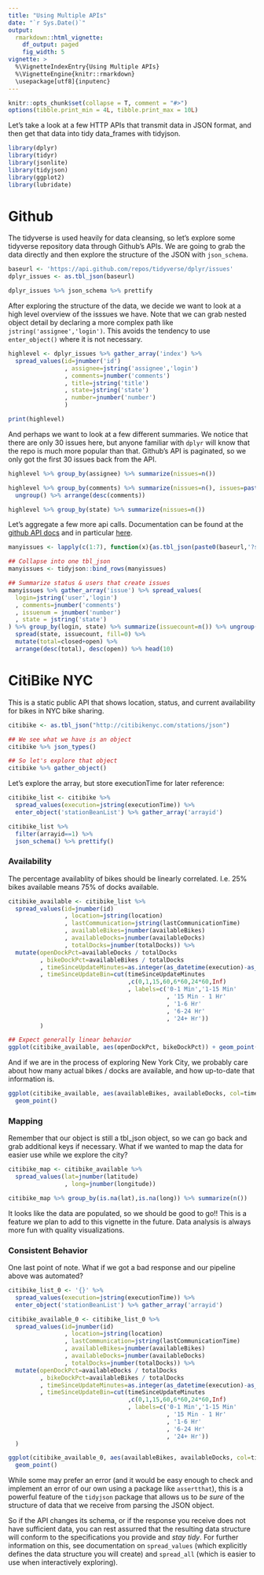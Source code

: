 ```yaml
---
title: "Using Multiple APIs"
date: "`r Sys.Date()`"
output: 
  rmarkdown::html_vignette:
    df_output: paged
    fig_width: 5
vignette: >
  %\VignetteIndexEntry{Using Multiple APIs}
  %\VignetteEngine{knitr::rmarkdown}
  \usepackage[utf8]{inputenc}
---
```


```r
knitr::opts_chunk$set(collapse = T, comment = "#>")
options(tibble.print_min = 4L, tibble.print_max = 10L)
```

Let's take a look at a few HTTP APIs that transmit data in JSON format, and then get that data into tidy data_frames with tidyjson.

```r
library(dplyr)
library(tidyr)
library(jsonlite)
library(tidyjson)
library(ggplot2)
library(lubridate)
```

# Github

The tidyverse is used heavily for data cleansing, so let's explore some tidyverse repository data through Github's APIs.  We are going to grab the data directly and then explore the structure of the JSON with `json_schema`.

```r
baseurl <- 'https://api.github.com/repos/tidyverse/dplyr/issues'
dplyr_issues <- as.tbl_json(baseurl)

dplyr_issues %>% json_schema %>% prettify
```

After exploring the structure of the data, we decide we want to look at a high level overview of the isssues we have.  Note that we can grab nested object detail by declaring a more complex path like `jstring('assignee','login')`.  This avoids the tendency to use `enter_object()` where it is not necessary.

```r

highlevel <- dplyr_issues %>% gather_array('index') %>% 
  spread_values(id=jnumber('id')
                , assignee=jstring('assignee','login')
                , comments=jnumber('comments')
                , title=jstring('title')
                , state=jstring('state')
                , number=jnumber('number')
                )

print(highlevel)

```

And perhaps we want to look at a few different summaries.  We notice that there are only 30 issues here, but anyone familiar with `dplyr` will know that the repo is much more popular than that.  Github's API is paginated, so we only got the first 30 issues back from the API.

```r

highlevel %>% group_by(assignee) %>% summarize(nissues=n())

highlevel %>% group_by(comments) %>% summarize(nissues=n(), issues=paste(number,collapse=',')) %>% 
  ungroup() %>% arrange(desc(comments))

highlevel %>% group_by(state) %>% summarize(nissues=n())

```

Let's aggregate a few more api calls.  Documentation can be found at the [github API docs](https://developer.github.com/guides/traversing-with-pagination/) and in particular [here](https://developer.github.com/v3/issues/#list-issues).

```r
manyissues <- lapply(c(1:7), function(x){as.tbl_json(paste0(baseurl,'?state=all&per_page=50&page=',x))})

## Collapse into one tbl_json
manyissues <- tidyjson::bind_rows(manyissues)

## Summarize status & users that create issues
manyissues %>% gather_array('issue') %>% spread_values(
  login=jstring('user','login')
  , comments=jnumber('comments')
  , issuenum = jnumber('number')
  , state = jstring('state')
) %>% group_by(login, state) %>% summarize(issuecount=n()) %>% ungroup() %>%
  spread(state, issuecount, fill=0) %>%
  mutate(total=closed+open) %>%
  arrange(desc(total), desc(open)) %>% head(10)
```

# CitiBike NYC

This is a static public API that shows location, status, and current availability for bikes in NYC bike sharing. 

```r
citibike <- as.tbl_json("http://citibikenyc.com/stations/json")

## We see what we have is an object
citibike %>% json_types()

## So let's explore that object
citibike %>% gather_object()
```

Let's explore the array, but store executionTime for later reference:

```r
citibike_list <- citibike %>% 
  spread_values(execution=jstring(executionTime)) %>%
  enter_object('stationBeanList') %>% gather_array('arrayid')

citibike_list %>%
  filter(arrayid==1) %>%
  json_schema() %>% prettify()

```
### Availability
The percentage availablity of bikes should be linearly correlated.  I.e. 25% bikes available means 75% of docks available.
```r
citibike_available <- citibike_list %>% 
  spread_values(id=jnumber(id)
                , location=jstring(location)
                , lastCommunication=jstring(lastCommunicationTime)
                , availableBikes=jnumber(availableBikes)
                , availableDocks=jnumber(availableDocks)
                , totalDocks=jnumber(totalDocks)) %>%
  mutate(openDockPct=availableDocks / totalDocks
         , bikeDockPct=availableBikes / totalDocks
         , timeSinceUpdateMinutes=as.integer(as_datetime(execution)-as_datetime(lastCommunication))/60
         , timeSinceUpdateBin=cut(timeSinceUpdateMinutes
                                  ,c(0,1,15,60,6*60,24*60,Inf)
                                  , labels=c('0-1 Min','1-15 Min'
                                             , '15 Min - 1 Hr'
                                             , '1-6 Hr'
                                             , '6-24 Hr'
                                             , '24+ Hr'))
         )

## Expect generally linear behavior
ggplot(citibike_available, aes(openDockPct, bikeDockPct)) + geom_point()
```

And if we are in the process of exploring New York City, we probably care about how many actual bikes / docks are available, and how up-to-date that information is.
```r
ggplot(citibike_available, aes(availableBikes, availableDocks, col=timeSinceUpdateBin)) +
  geom_point()

```

### Mapping
Remember that our object is still a tbl_json object, so we can go back and grab additional keys if necessary.  What if we wanted to map the data for easier use while we explore the city?
```r
citibike_map <- citibike_available %>%
  spread_values(lat=jnumber(latitude)
                , long=jnumber(longitude))

citibike_map %>% group_by(is.na(lat),is.na(long)) %>% summarize(n())
```

It looks like the data are populated, so we should be good to go!!  This is a feature we plan to add to this vignette in the future.  Data analysis is always more fun with quality visualizations.

### Consistent Behavior

One last point of note.  What if we got a bad response and our pipeline above was automated?

```r
citibike_list_0 <- '{}' %>% 
  spread_values(execution=jstring(executionTime)) %>%
  enter_object('stationBeanList') %>% gather_array('arrayid')

citibike_available_0 <- citibike_list_0 %>% 
  spread_values(id=jnumber(id)
                , location=jstring(location)
                , lastCommunication=jstring(lastCommunicationTime)
                , availableBikes=jnumber(availableBikes)
                , availableDocks=jnumber(availableDocks)
                , totalDocks=jnumber(totalDocks)) %>%
  mutate(openDockPct=availableDocks / totalDocks
         , bikeDockPct=availableBikes / totalDocks
         , timeSinceUpdateMinutes=as.integer(as_datetime(execution)-as_datetime(lastCommunication))/60
         , timeSinceUpdateBin=cut(timeSinceUpdateMinutes
                                  ,c(0,1,15,60,6*60,24*60,Inf)
                                  , labels=c('0-1 Min','1-15 Min'
                                             , '15 Min - 1 Hr'
                                             , '1-6 Hr'
                                             , '6-24 Hr'
                                             , '24+ Hr'))
  )

ggplot(citibike_available_0, aes(availableBikes, availableDocks, col=timeSinceUpdateBin)) +
  geom_point()
```

While some may prefer an error (and it would be easy enough to check and implement an error of our own using a package like `assertthat`), this is a powerful feature of the `tidyjson` package that allows us to _be sure_ of the structure of data that we receive from parsing the JSON object.  

So if the API changes its schema, or if the response you receive does not have sufficient data, you can rest assurred that the resulting data structure will conform to the specifications you provide and _stay tidy_.  For further information on this, see documentation on `spread_values` (which explicitly defines the data structure you will create) and `spread_all` (which is easier to use when interactively exploring).